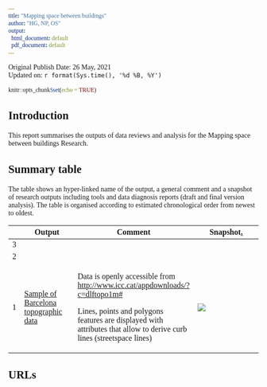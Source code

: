 ```yaml
---
title: "Mapping space between buildings"
author: "HG, NP, OS"
output:
  html_document: default
  pdf_document: default
---
```


Original Publish Date: 26 May, 2021 <br> Updated on: `r format(Sys.time(), '%d %B, %Y')`

```r
knitr::opts_chunk$set(echo = TRUE)
```

```{=html}
<style>
* {font-family: "Trebuchet MS"}h1{font-size: 190%}h2{font-size: 160%}h3{font-size: 150%}h4{font-size: 130%}h5{font-size: 110%}h6{font-size: 90%}
.r code {
    white-space: pre;
}
</style>
```
## Introduction

This report summarises the outputs of data reviews and analysis for the Mapping space between buildings Research.

## Summary table

The table shows an hyper-linked name of the output, a general comment and a snapshot of research outputs including tools and data diagnosis reports (draft and final version analysis). The table is organised according to estimated chronological order from newest to oldest.

+---+---------------------------------------------------------------------------------------------------------------------------------+-----------------------------------------------------------------------------------------------------------------------+----------------------------------------------------------------------------------------------------------------------------------------------------------------------------------------------------------------+
|   | Output                                                                                                                          | Comment                                                                                                               | Snapshot[.](https://Lorem/ipsum/dolor/sit/amet,/consectetur/adipiscing/elit,/sed/do/eiusmod/tempor/incididunt/ut/labore/et/dolore/magna/aliqua./Ut/enim/ad/minim/veniam,/quis/nostrud/exercitation/velit.html) |
+===+=================================================================================================================================+=======================================================================================================================+================================================================================================================================================================================================================+
| 3 |                                                                                                                                 |                                                                                                                       |                                                                                                                                                                                                                |
+---+---------------------------------------------------------------------------------------------------------------------------------+-----------------------------------------------------------------------------------------------------------------------+----------------------------------------------------------------------------------------------------------------------------------------------------------------------------------------------------------------+
| 2 |                                                                                                                                 |                                                                                                                       |                                                                                                                                                                                                                |
+---+---------------------------------------------------------------------------------------------------------------------------------+-----------------------------------------------------------------------------------------------------------------------+----------------------------------------------------------------------------------------------------------------------------------------------------------------------------------------------------------------+
| 1 | [Sample of Barcelona topographic data](https://github.com/npalomin/map-sbb/blob/main/data/sample_Barcelona_topographic.geojson) | Data is openly accessible from <http://www.icc.cat/appdownloads/?c=dlftopo1m#>                                        | ![](images/paste-CB91F0FE.png)                                                                                                                                                                                 |
|   |                                                                                                                                 |                                                                                                                       |                                                                                                                                                                                                                |
|   |                                                                                                                                 | Lines, points and polygons features are displayed with attributes that allow to derive curb lines (streetspace lines) |                                                                                                                                                                                                                |
+---+---------------------------------------------------------------------------------------------------------------------------------+-----------------------------------------------------------------------------------------------------------------------+----------------------------------------------------------------------------------------------------------------------------------------------------------------------------------------------------------------+

## URLs
